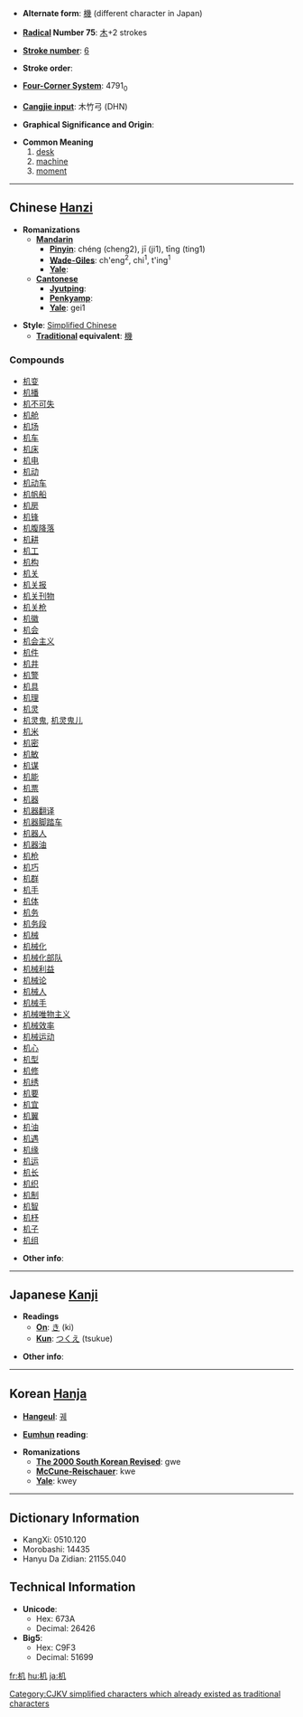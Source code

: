 * '''Alternate form''': [[機]] (different character in Japan)

* '''[[Wiktionary:Chinese radical index| Radical]] Number 75''': [[Wiktionary:Chinese radical index 木|木]]+2 strokes

* '''[[Wiktionary:Chinese total strokes index|Stroke number]]''': [[Wiktionary:Chinese total strokes index 6|6]]

* '''Stroke order''': 

* '''[[Wiktionary:Chinese four corner index|Four-Corner System]]''': 4791<sub>0</sub>

* '''[[Wiktionary:Chinese Cangjie index|Cangjie input]]''': 木竹弓 (DHN)

* '''Graphical Significance and Origin''': 

* '''Common Meaning'''
*#[[desk]]
*# [[machine]]
*# [[moment]]

----

== Chinese [[Hanzi]] ==

* '''Romanizations'''
** '''[[Mandarin]]'''
*** '''[[Pinyin]]''': chéng (cheng2), jī (ji1), tīng (ting1)
*** '''[[Wade-Giles]]''': ch'eng<sup>2</sup>, chi<sup>1</sup>, t'ing<sup>1</sup>
*** '''[[Yale]]''': 
** '''[[Cantonese]]'''
*** '''[[Jyutping]]''':
*** '''[[Penkyamp]]''': 
*** '''[[Yale]]''': gei1

* '''Style''': [[Simplified Chinese]] 
** '''[[Traditional Chinese|Traditional]] equivalent''': [[機]]

===Compounds===
*[[机变]]
*[[机播]]
*[[机不可失]]
*[[机舱]]
*[[机场]]
*[[机车]]
*[[机床]]
*[[机电]]
*[[机动]]
*[[机动车]]
*[[机帆船]]
*[[机房]]
*[[机锋]]
*[[机腹降落]]
*[[机耕]]
*[[机工]]
*[[机构]]
*[[机关]]
*[[机关报]]
*[[机关刊物]]
*[[机关枪]]
*[[机徽]]
*[[机会]]
*[[机会主义]]
*[[机件]]
*[[机井]]
*[[机警]]
*[[机具]]
*[[机理]]
*[[机灵]]
*[[机灵鬼]], [[机灵鬼儿]]
*[[机米]]
*[[机密]]
*[[机敏]]
*[[机谋]]
*[[机能]]
*[[机票]]
*[[机器]]
*[[机器翻译]]
*[[机器脚踏车]]
*[[机器人]]
*[[机器油]]
*[[机枪]]
*[[机巧]]
*[[机群]]
*[[机手]]
*[[机体]]
*[[机务]]
*[[机务段]]
*[[机械]]
*[[机械化]]
*[[机械化部队]]
*[[机械利益]]
*[[机械论]]
*[[机械人]]
*[[机械手]]
*[[机械唯物主义]]
*[[机械效率]]
*[[机械运动]]
*[[机心]]
*[[机型]]
*[[机修]]
*[[机绣]]
*[[机要]]
*[[机宜]]
*[[机翼]]
*[[机油]]
*[[机遇]]
*[[机缘]]
*[[机运]]
*[[机长]]
*[[机织]]
*[[机制]]
*[[机智]]
*[[机杼]]
*[[机子]]
*[[机组]]

* '''Other info''': 

----

== Japanese [[Kanji]] ==

* '''Readings'''
** '''[[On]]''': [[き]] (ki)
** '''[[Kun]]''': [[つくえ]] (tsukue)

* '''Other info''':  

----

== Korean [[Hanja]] ==

* '''[[Hangeul]]''': [[궤]]

* '''[[Eumhun]] reading''': 

* '''Romanizations'''
** '''[[The 2000 South Korean Revised Romanization|The 2000 South Korean Revised]]''': gwe
** '''[[McCune-Reischauer]]''': kwe
** '''[[Yale]]''': kwey

----

== Dictionary Information ==

* KangXi: 0510.120
* Morobashi: 14435
* Hanyu Da Zidian: 21155.040

== Technical Information ==

* '''Unicode''':
** Hex: 673A
** Decimal: 26426
* '''Big5''':
** Hex: C9F3
** Decimal: 51699

[[Category:CJKV simplified characters which already existed as traditional characters]]

[[fr:机]]
[[hu:机]]
[[ja:机]]
